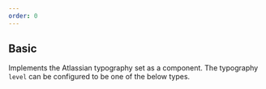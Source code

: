 ```yaml
---
order: 0
---
```



## Basic

Implements the Atlassian typography set as a component. The typography `level` can be configured to be one of the below types.

<Example Component={HeadingDefault} packageName="@atlaskit/heading" />


